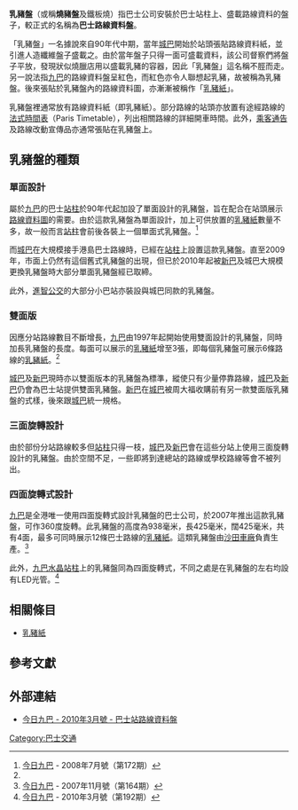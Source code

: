 
{{多個問題|
{{onesource|time=2014-06-05T01:20:08+00:00}}
{{Expand|time=2013-06-09T18:11:19+00:00}}
{{globalize}}
}}
'''乳豬盤'''（或稱'''燒豬盤'''及鐵板燒）指巴士公司安裝於巴士站柱上、盛載路線資料的盤子，較正式的名稱為'''巴士路線資料盤'''。

「乳豬盤」一名據說來自90年代中期，當年[[城巴|城巴]]開始於站頭張貼路線資料紙，並引進人造纖維盤子盛載之。由於當年盤子只得一面可盛載資料，該公司督察們將盤子平放，發現狀似燒臘店用以盛載乳豬的容器，因此「乳豬盤」這名稱不脛而走。另一說法指[[九巴|九巴]]的路線資料盤呈紅色，而紅色亦令人聯想起乳豬，故被稱為乳豬盤。後來張貼於乳豬盤內的路線資料圖，亦漸漸被稱作「[[乳豬紙|乳豬紙]]」。

乳豬盤裡通常放有路線資料紙（即乳豬紙）。部分路線的站頭亦放置有途經路線的[[法式時間表|法式時間表]]（Paris Timetable），列出相關路線的詳細開車時間。此外，[[乘客通告|乘客通告]]及路線改動宣傳品亦通常張貼在乳豬盤上。

==乳豬盤的種類==
===單面設計===
屬於[[九巴|九巴]]的巴士[[站柱|站柱]]於90年代起加設了單面設計的乳豬盤，旨在配合在站頭展示[[乳豬紙|路線資料圖]]的需要。由於這款乳豬盤為單面設計，加上可供放置的[[乳豬紙|乳豬紙]]數量不多，故一般而言[[站柱|站柱]]會前後各裝上一個單面式乳豬盤。<ref name="KT 172">[[今日九巴|今日九巴]] - 2008年7月號（第172期）</ref>

而[[城巴|城巴]]在大規模接手港島巴士路線時，已經在[[站柱|站柱]]上設置這款乳豬盤。直至2009年，市面上仍然有這個舊式乳豬盤的出現，但已於2010年起被[[新巴|新巴]]及城巴大規模更換乳豬盤時大部分單面乳豬盤經已取締。

此外，[[進智公交|進智公交]]的大部分小巴站亦裝設與城巴同款的乳豬盤。

===雙面版===
因應分站路線數目不斷增長，[[九巴|九巴]]由1997年起開始使用雙面設計的乳豬盤，同時加長乳豬盤的長度。每面可以展示的[[乳豬紙|乳豬紙]]增至3張，即每個乳豬盤可展示6條路線的[[乳豬紙|乳豬紙]]。<ref name="KT 172"/>

[[城巴|城巴]]及[[新巴|新巴]]現時亦以雙面版本的乳豬盤為標準，縱使只有少量停靠路線，[[城巴|城巴]]及[[新巴|新巴]]仍會為巴士站提供雙面乳豬盤。[[新巴|新巴]]在[[城巴|城巴]]被周大福收購前有另一款雙面版乳豬盤的式樣，後來跟[[城巴|城巴]]統一規格。

===三面旋轉設計===
由於部份分站路線較多但[[站柱|站柱]]只得一枝，[[城巴|城巴]]及[[新巴|新巴]]會在這些分站上使用三面旋轉設計的乳豬盤。由於空間不足，一些即將到達總站的路線或學校路線等會不被列出。

===四面旋轉式設計===
[[九巴|九巴]]是全港唯一使用四面旋轉式設計乳豬盤的巴士公司，於2007年推出這款乳豬盤，可作360度旋轉。此乳豬盤的高度為938毫米，長425毫米，闊425毫米，共有4面，最多可同時展示12條巴士路線的[[乳豬紙|乳豬紙]]。這類乳豬盤由[[九巴沙田車廠|沙田車廠]]負責生產。<ref>[[今日九巴|今日九巴]] - 2007年11月號（第164期）</ref>

此外，[[九巴|九巴]][[水晶站柱|水晶站柱]]上的乳豬盤同為四面旋轉式，不同之處是在乳豬盤的左右均設有LED光管。<ref>[[今日九巴|今日九巴]] - 2010年3月號（第192期）</ref>

==相關條目==
* [[乳豬紙|乳豬紙]]

==參考文獻==
{{reflist}}

==外部連結==
* [https://web.archive.org/web/20160304194016/http://www.kmb.hk/chi/pdf/today/2010/03/P.23.pdf 今日九巴 - 2010年3月號 - 巴士站路線資料盤]

[[Category:巴士交通|Category:巴士交通]]